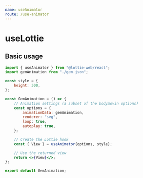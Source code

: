 ```yaml
---
name: useAnimator
route: /use-animator
---
```



# useLottie

## Basic usage

<GemAnimation />

```jsx
import { useAnimator } from "@lottie-web/react";
import gemAnimation from "./gem.json";

const style = {
	height: 300,
};

const GemAnimation = () => {
	// Animation settings (a subset of the bodymovin options)
	const options = {
		animationData: gemAnimation,
		renderer: "svg",
		loop: true,
		autoplay: true,
	};

	// Create the Lottie hook
	const { View } = useAnimator(options, style);

	// Use the returned view
	return <>{View}</>;
};

export default GemAnimation;
```
